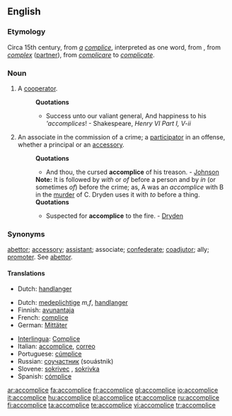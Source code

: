 ==English==

===Etymology===
Circa 15th century, from ''[[a]]'' ''[[complice]]'', interpreted as one word, from {{OF.}}, from {{LL.}} ''[[complex]]'' ([[partner]]), from {{L.}} ''[[complicare]]'' to ''[[complicate]]''.

===Noun===
{{en-noun}}

# {{rare}} A [[cooperator]].
#:'''Quotations'''
#:*Success unto our valiant general, And happiness to his '''accomplices''! - Shakespeare, ''Henry VI Part I, V-ii''
# {{law}} An associate in the commission of a crime; a [[participator]] in an offense, whether a principal or an [[accessory]].
#:'''Quotations'''
#:*And thou, the cursed '''accomplice''' of his treason. - [[Johnson]]
#:'''Note:''' It is followed by ''with'' or ''of'' before a person and by ''in'' (or sometimes ''of'') before the crime; as, A was an ''accomplice'' with B in the [[murder]] of C. Dryden uses it with ''to'' before a thing.
#:'''Quotations'''
#:*Suspected for '''accomplice''' to the fire. - [[Dryden]]

===Synonyms===
[[abettor]]; [[accessory]]; [[assistant]]; associate; [[confederate]]; [[coadjutor]]; ally; [[promoter]]. See [[abettor]].

====Translations====
{{rfc-level|Translations at L4+ not in L3 POS section (AutoFormat would have corrected level of Synonyms)}}
{{trans-top|A cooperator}}
*Dutch: [[handlanger]] {{m}}
{{trans-mid}}
{{trans-bottom}}

{{trans-top|An associate in the commission of a crime}}
*Dutch: [[medeplichtige]] ''m,f'', [[handlanger]] {{m}}
*Finnish: [[avunantaja]]
*French: [[complice]] {{m}}
*German: [[Mittäter]]
{{trans-mid}}
*[[Interlingua]]: [[Complice]]
*Italian: [[accomplice]], [[correo]] {{m}}
*Portuguese: [[cúmplice]]
*Russian: [[соучастник]] (souástnik) {{m}}
*Slovene: [[sokrivec]] {{m}}, [[sokrivka]] {{f}}
*Spanish: [[cómplice]]
{{trans-bottom}}

[[ar:accomplice]]
[[fa:accomplice]]
[[fr:accomplice]]
[[gl:accomplice]]
[[io:accomplice]]
[[it:accomplice]]
[[hu:accomplice]]
[[pl:accomplice]]
[[pt:accomplice]]
[[ru:accomplice]]
[[fi:accomplice]]
[[ta:accomplice]]
[[te:accomplice]]
[[vi:accomplice]]
[[tr:accomplice]]